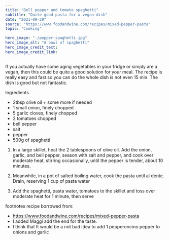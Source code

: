 ---
title: "Bell pepper and tomato spaghetti"
subtitle: "Quite good pasta for a vegan dish" 
date: "2021-09-29"
source: "https://www.foodandwine.com/recipes/mixed-pepper-pasta"
topic: "Cooking"

hero_image: "./pepper-spaghetti.jpg"
hero_image_alt: "A bowl of spaghetti"
hero_image_credit_text: 
hero_image_credit_link: 
---

If you actually have some aging vegetables in your fridge or simply are
a vegan, then this could be quite a good solution for your meal. The 
recipe is really easy and fast so you can do the whole dish is not 
even 15 min. The dish is good but not fantastic.

Ingredients
- 2tbsp olive oil + some more if needed
- 1 small onion, finely chopped
- 5 garlic cloves, finely chopped
- 2 tomatoes chopped
- bell pepper
- salt 
- pepper
- 500g of spaghetti

1. In a large skillet, heat the 2 tablespoons of olive oil. 
Add the onion, garlic, and bell pepper, season with salt and pepper, and cook over moderate heat, 
stirring occasionally, until the pepper is tender, about 10 minutes.

2. Meanwhile, in a pot of salted boiling water, cook the pasta until al dente.
Drain, reserving 1 cup of pasta water

3. Add the spaghetti, pasta water, tomatoes to the skillet and toss over moderate 
heat for 1 minute, then serve

footnotes
recipe borrowed from:
- https://www.foodandwine.com/recipes/mixed-pepper-pasta
- I added Maggi add the end for the taste.
- I think that It would be a not bad idea to add 1 pepperoncino 
pepper to onions and garlic